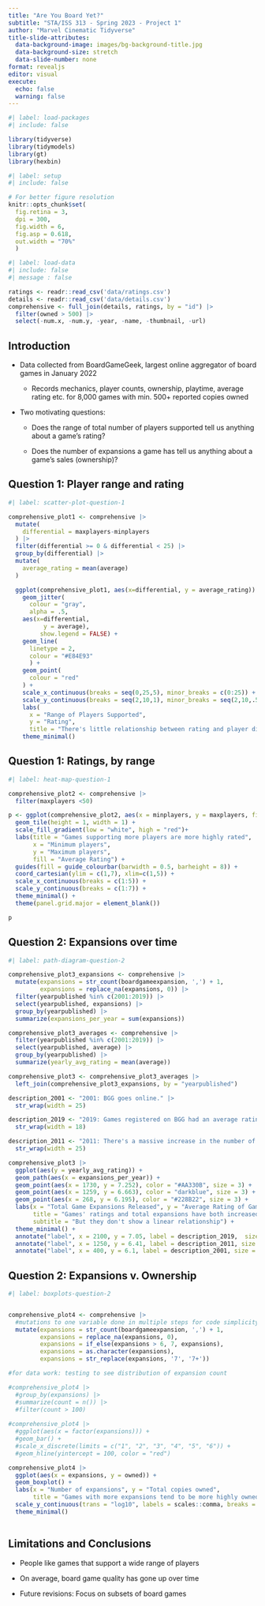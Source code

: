 ```yaml
---
title: "Are You Board Yet?"
subtitle: "STA/ISS 313 - Spring 2023 - Project 1"
author: "Marvel Cinematic Tidyverse"
title-slide-attributes:
  data-background-image: images/bg-background-title.jpg
  data-background-size: stretch
  data-slide-number: none
format: revealjs
editor: visual
execute:
  echo: false
  warning: false
---
```


```r
#| label: load-packages
#| include: false

library(tidyverse)
library(tidymodels)
library(gt)
library(hexbin)

```

```r
#| label: setup
#| include: false

# For better figure resolution
knitr::opts_chunk$set(
  fig.retina = 3, 
  dpi = 300, 
  fig.width = 6, 
  fig.asp = 0.618, 
  out.width = "70%"
  )
```

```r
#| label: load-data
#| include: false
#| message : false

ratings <- readr::read_csv('data/ratings.csv')
details <- readr::read_csv('data/details.csv')
comprehensive <- full_join(details, ratings, by = "id") |>
  filter(owned > 500) |>
  select(-num.x, -num.y, -year, -name, -thumbnail, -url)
```

## Introduction {.smaller}

-   Data collected from BoardGameGeek, largest online aggregator of board games in January 2022

    -   Records mechanics, player counts, ownership, playtime, average rating etc. for 8,000 games with min. 500+ reported copies owned

-   Two motivating questions:

    -   Does the range of total number of players supported tell us anything about a game's rating?

    -   Does the number of expansions a game has tell us anything about a game's sales (ownership)?

## Question 1: Player range and rating

```r
#| label: scatter-plot-question-1

comprehensive_plot1 <- comprehensive |>
  mutate(
    differential = maxplayers-minplayers
  ) |>
  filter(differential >= 0 & differential < 25) |>
  group_by(differential) |>
  mutate(
    average_rating = mean(average)
  )

  ggplot(comprehensive_plot1, aes(x=differential, y = average_rating)) +
    geom_jitter(
      colour = "gray",
      alpha = .5,
    aes(x=differential,
          y = average),
         show.legend = FALSE) +
    geom_line(
      linetype = 2,
      colour = "#E84E93"
      ) +
    geom_point(
      colour = "red"
    ) +
    scale_x_continuous(breaks = seq(0,25,5), minor_breaks = c(0:25)) +
    scale_y_continuous(breaks = seq(2,10,1), minor_breaks = seq(2,10,.5)) +
    labs(
      x = "Range of Players Supported",
      y = "Rating",
      title = "There's little relationship between rating and player differential") +
    theme_minimal()
```

## Question 1: Ratings, by range

```r
#| label: heat-map-question-1

comprehensive_plot2 <- comprehensive |>
  filter(maxplayers <50)

p <- ggplot(comprehensive_plot2, aes(x = minplayers, y = maxplayers, fill = average)) +
  geom_tile(height = 1, width = 1) + 
  scale_fill_gradient(low = "white", high = "red")+
  labs(title = "Games supporting more players are more highly rated", 
       x = "Minimum players", 
       y = "Maximum players", 
       fill = "Average Rating") + 
  guides(fill = guide_colourbar(barwidth = 0.5, barheight = 8)) +
  coord_cartesian(ylim = c(1,7), xlim=c(1,5)) +
  scale_x_continuous(breaks = c(1:5)) +
  scale_y_continuous(breaks = c(1:7)) +
  theme_minimal() +
  theme(panel.grid.major = element_blank())

p
```

## Question 2: Expansions over time

```r
#| label: path-diagram-question-2

comprehensive_plot3_expansions <- comprehensive |>
  mutate(expansions = str_count(boardgameexpansion, ',') + 1,
         expansions = replace_na(expansions, 0)) |>
  filter(yearpublished %in% c(2001:2019)) |>
  select(yearpublished, expansions) |>
  group_by(yearpublished) |>
  summarize(expansions_per_year = sum(expansions))

comprehensive_plot3_averages <- comprehensive |>
  filter(yearpublished %in% c(2001:2019)) |>
  select(yearpublished, average) |>
  group_by(yearpublished) |>
  summarize(yearly_avg_rating = mean(average))

comprehensive_plot3 <- comprehensive_plot3_averages |>
  left_join(comprehensive_plot3_expansions, by = "yearpublished")

description_2001 <- "2001: BGG goes online." |>
  str_wrap(width = 25)

description_2019 <- "2019: Games registered on BGG had an average rating of 7.25, the highest recorded thus far." |>
  str_wrap(width = 18)

description_2011 <- "2011: There's a massive increase in the number of expansions released, but average rating stays the same." |>
  str_wrap(width = 25)

comprehensive_plot3 |>
  ggplot(aes(y = yearly_avg_rating)) +
  geom_path(aes(x = expansions_per_year)) +
  geom_point(aes(x = 1730, y = 7.252), color = "#AA330B", size = 3) +
  geom_point(aes(x = 1259, y = 6.663), color = "darkblue", size = 3) +
  geom_point(aes(x = 268, y = 6.195), color = "#228B22", size = 3) +
  labs(x = "Total Game Expansions Released", y = "Average Rating of Game",
       title = "Games' ratings and total expansions have both increased over time",
       subtitle = "But they don't show a linear relationship") +
  theme_minimal() +
  annotate("label", x = 2100, y = 7.05, label = description_2019,  size = 3, color = "#AA330B") +
  annotate("label", x = 1250, y = 6.41, label = description_2011, size = 3, color = "darkblue") +
  annotate("label", x = 400, y = 6.1, label = description_2001, size = 3, color = "#228B22")

```

## Question 2: Expansions v. Ownership

```r
#| label: boxplots-question-2


comprehensive_plot4 <- comprehensive |>
  #mutations to one variable done in multiple steps for code simplicity/ease of understanding
  mutate(expansions = str_count(boardgameexpansion, ',') + 1,
         expansions = replace_na(expansions, 0),
         expansions = if_else(expansions > 6, 7, expansions),
         expansions = as.character(expansions),
         expansions = str_replace(expansions, '7', '7+'))

#for data work: testing to see distribution of expansion count

#comprehensive_plot4 |>
  #group_by(expansions) |>
  #summarize(count = n()) |>
  #filter(count > 100)
  
#comprehensive_plot4 |>
  #ggplot(aes(x = factor(expansions))) +
  #geom_bar() +
  #scale_x_discrete(limits = c("1", "2", "3", "4", "5", "6")) +
  #geom_hline(yintercept = 100, color = "red")

comprehensive_plot4 |>
  ggplot(aes(x = expansions, y = owned)) + 
  geom_boxplot() + 
  labs(x = "Number of expansions", y = "Total copies owned", 
       title = "Games with more expansions tend to be more highly owned") +
  scale_y_continuous(trans = "log10", labels = scales::comma, breaks = c(1000, 2500, 5000, 10000, 25000, 50000, 750000, 100000)) +
  theme_minimal()
  
```

## Limitations and Conclusions

-   People like games that support a wide range of players

-   On average, board game quality has gone up over time

-   Future revisions: Focus on subsets of board games

